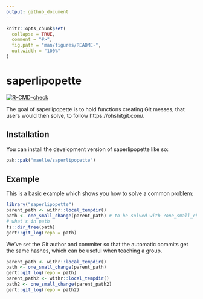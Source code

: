 ```yaml
---
output: github_document
---
```


<!-- README.md is generated from README.Rmd. Please edit that file -->

```r
knitr::opts_chunk$set(
  collapse = TRUE,
  comment = "#>",
  fig.path = "man/figures/README-",
  out.width = "100%"
)
```

# saperlipopette

<!-- badges: start -->
[![R-CMD-check](https://github.com/maelle/saperlipopette/actions/workflows/R-CMD-check.yaml/badge.svg)](https://github.com/maelle/saperlipopette/actions/workflows/R-CMD-check.yaml)
<!-- badges: end -->

The goal of saperlipopette is to hold functions creating Git messes, that users 
would then solve, to follow https://ohshitgit.com/.

## Installation

You can install the development version of saperlipopette like so:

``` r
pak::pak("maelle/saperlipopette")
```

## Example

This is a basic example which shows you how to solve a common problem:

```r
library("saperlipopette")
parent_path <- withr::local_tempdir()
path <- one_small_change(parent_path) # to be solved with ?one_small_change
# what's in path
fs::dir_tree(path)
gert::git_log(repo = path)
```

We've set the Git author and commiter so that the automatic commits get the same 
hashes, which can be useful when teaching a group.

```r
parent_path <- withr::local_tempdir()
path <- one_small_change(parent_path)
gert::git_log(repo = path)
parent_path2 <- withr::local_tempdir()
path2 <- one_small_change(parent_path2)
gert::git_log(repo = path2)
```
